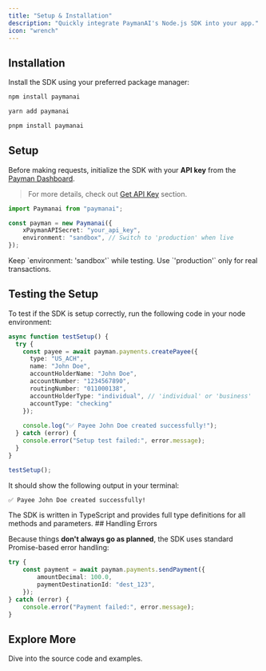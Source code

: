 ```yaml
---
title: "Setup & Installation"
description: "Quickly integrate PaymanAI's Node.js SDK into your app."
icon: "wrench"
---
```



## Installation 

Install the SDK using your preferred package manager:

<CodeGroup>

```bash npm
npm install paymanai
```

```bash yarn
yarn add paymanai
```

```bash pnpm
pnpm install paymanai
```

</CodeGroup>

## Setup 

Before making requests, initialize the SDK with your **API key** from the [Payman Dashboard](https://app.paymanai.com/dashboard/api-keys).

> For more details, check out [Get API Key](/api-reference/get-api-key) section.

```typescript
import Paymanai from "paymanai";

const payman = new Paymanai({
	xPaymanAPISecret: "your_api_key",
	environment: "sandbox", // Switch to 'production' when live
});
```

<Note>
	Keep `environment: 'sandbox'` while testing. Use `'production'` only for
	real transactions.
</Note>

## Testing the Setup

To test if the SDK is setup correctly, run the following code in your node environment:

```typescript
async function testSetup() {
  try {
    const payee = await payman.payments.createPayee({
      type: "US_ACH",
      name: "John Doe",
      accountHolderName: "John Doe",
      accountNumber: "1234567890",
      routingNumber: "011000138",
      accountHolderType: "individual", // 'individual' or 'business'
      accountType: "checking"
    });
    
    console.log("✅ Payee John Doe created successfully!");
  } catch (error) {
    console.error("Setup test failed:", error.message);
  }
}

testSetup();

```

It should show the following output in your terminal:

```bash
✅ Payee John Doe created successfully!
```

<Note>
	The SDK is written in TypeScript and provides full type definitions for all
	methods and parameters.
</Note>
## Handling Errors 

Because things **don't always go as planned**, the SDK uses standard Promise-based error handling:

```typescript
try {
	const payment = await payman.payments.sendPayment({
		amountDecimal: 100.0,
		paymentDestinationId: "dest_123",
	});
} catch (error) {
	console.error("Payment failed:", error.message);
}
```

## Explore More 

<Card
	title='Node.js SDK Repo'
	icon='GitHub'
	href='https://github.com/PaymanAI/payman-node-sdk'>
	Dive into the source code and examples.
</Card>
